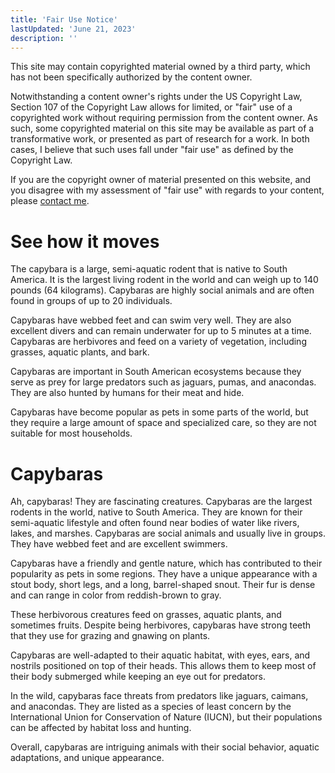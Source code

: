 ```yaml
---
title: 'Fair Use Notice'
lastUpdated: 'June 21, 2023'
description: ''
---
```


This site may contain copyrighted material owned by a third party, which has not been specifically authorized by the content owner.

Notwithstanding a content owner's rights under the US Copyright Law, Section 107 of the Copyright Law allows for limited, or "fair" use of a copyrighted work without requiring permission from the content owner. As such, some copyrighted material on this site may be available as part of a transformative work, or presented as part of research for a work. In both cases, I believe that such uses fall under "fair use" as defined by the Copyright Law.

If you are the copyright owner of material presented on this website, and you disagree with my assessment of "fair use" with regards to your content, please [contact me](mailto:me@bchen.dev).

# See how it moves

The capybara is a large, semi-aquatic rodent that is native to South America. It is the largest living rodent in the world and can weigh up to 140 pounds (64 kilograms). Capybaras are highly social animals and are often found in groups of up to 20 individuals.

Capybaras have webbed feet and can swim very well. They are also excellent divers and can remain underwater for up to 5 minutes at a time. Capybaras are herbivores and feed on a variety of vegetation, including grasses, aquatic plants, and bark.

Capybaras are important in South American ecosystems because they serve as prey for large predators such as jaguars, pumas, and anacondas. They are also hunted by humans for their meat and hide.

Capybaras have become popular as pets in some parts of the world, but they require a large amount of space and specialized care, so they are not suitable for most households.

# Capybaras

Ah, capybaras! They are fascinating creatures. Capybaras are the largest rodents in the world, native to South America. They are known for their semi-aquatic lifestyle and often found near bodies of water like rivers, lakes, and marshes. Capybaras are social animals and usually live in groups. They have webbed feet and are excellent swimmers.

Capybaras have a friendly and gentle nature, which has contributed to their popularity as pets in some regions. They have a unique appearance with a stout body, short legs, and a long, barrel-shaped snout. Their fur is dense and can range in color from reddish-brown to gray.

These herbivorous creatures feed on grasses, aquatic plants, and sometimes fruits. Despite being herbivores, capybaras have strong teeth that they use for grazing and gnawing on plants.

Capybaras are well-adapted to their aquatic habitat, with eyes, ears, and nostrils positioned on top of their heads. This allows them to keep most of their body submerged while keeping an eye out for predators.

In the wild, capybaras face threats from predators like jaguars, caimans, and anacondas. They are listed as a species of least concern by the International Union for Conservation of Nature (IUCN), but their populations can be affected by habitat loss and hunting.

Overall, capybaras are intriguing animals with their social behavior, aquatic adaptations, and unique appearance.
